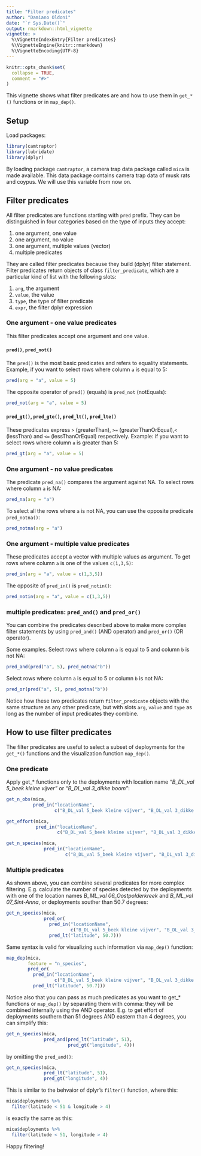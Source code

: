 ```yaml
---
title: "Filter predicates"
author: "Damiano Oldoni"
date: "`r Sys.Date()`"
output: rmarkdown::html_vignette
vignette: >
  %\VignetteIndexEntry{Filter predicates}
  %\VignetteEngine{knitr::rmarkdown}
  %\VignetteEncoding{UTF-8}
---
```


```r
knitr::opts_chunk$set(
  collapse = TRUE,
  comment = "#>"
)
```

This vignette shows what filter predicates are and how to use them in `get_*()` functions or in `map_dep()`.

## Setup

Load packages:

```r
library(camtraptor)
library(lubridate)
library(dplyr)
```

By loading package `camtraptor`, a camera trap data package called `mica` is made available. This data package contains camera trap data of musk rats and coypus. We will use this variable from now on.

## Filter predicates

All filter predicates are functions starting with `pred` prefix. They can be distinguished in four categories based on the type of inputs they accept:

1. one argument, one value
2. one argument, no value
3. one argument, multiple values (vector)
4. multiple predicates

They are called filter predicates because they build (dplyr) filter statement. Filter predicates return objects of class  `filter_predicate`, which are a particular kind of list with the following slots:

1. `arg`, the argument
2. `value`, the value
3. `type`, the type of filter predicate
4. `expr`, the filter dplyr expression

### One argument - one value predicates

This filter predicates accept one argument and one value.

#### `pred()`, `pred_not()`

The `pred()` is the most basic predicates and refers to equality statements. Example, if you want to select rows where column `a` is equal to 5:

```r
pred(arg = "a", value = 5)
```

The opposite operator of `pred()` (equals) is `pred_not` (notEquals):

```r
pred_not(arg = "a", value = 5)
```

#### `pred_gt()`, `pred_gte()`, `pred_lt()`, `pred_lte()`

These predicates express `>` (greaterThan), `>=` (greaterThanOrEqual),`<` (lessThan) and `<=` (lessThanOrEqual) respectively. Example: if you want to select rows where column `a` is greater than 5:

```r
pred_gt(arg = "a", value = 5)
```

### One argument - no value predicates

The predicate `pred_na()` compares the argument against NA. To select rows where column `a` is NA: 

```r
pred_na(arg = "a")
```

To select all the rows where `a` is not NA, you can use the opposite predicate `pred_notna()`:

```r
pred_notna(arg = "a")
```

### One argument - multiple value predicates

These predicates accept a vector with multiple values as argument. To get rows where column `a` is one of the values `c(1,3,5)`:

```r
pred_in(arg = "a", value = c(1,3,5))
```

The opposite of `pred_in()` is  `pred_notin()`:

```r
pred_notin(arg = "a", value = c(1,3,5))
```

### multiple predicates: `pred_and()` and  `pred_or()`

You can combine the predicates described above to make more complex filter statements by using `pred_and()` (AND operator) and  `pred_or()` (OR operator).

Some examples. Select rows where column  `a` is equal to 5 and column `b` is not NA:

```r
pred_and(pred("a", 5), pred_notna("b"))
```

Select rows where column `a` is equal to 5 or column `b` is not NA:

```r
pred_or(pred("a", 5), pred_notna("b"))
```

Notice how these two predicates return `filter_predicate` objects with the same structure as any other predicate, but with slots  `arg`, `value` and  `type` as long as the number of input predicates they combine.

## How to use filter predicates

The filter predicates are useful to select a subset of deployments for the `get_*()` functions and the visualization function `map_dep()`.

### One predicate

Apply get_* functions only  to the deployments with location name _"B_DL_val 5_beek kleine vijver"_ or _"B_DL_val 3_dikke boom"_:

```r
get_n_obs(mica,
          pred_in("locationName",
                  c("B_DL_val 5_beek kleine vijver", "B_DL_val 3_dikke boom")))
```

```r
get_effort(mica,
           pred_in("locationName",
                   c("B_DL_val 5_beek kleine vijver", "B_DL_val 3_dikke boom")))
```

```r
get_n_species(mica,
              pred_in("locationName",
                      c("B_DL_val 5_beek kleine vijver", "B_DL_val 3_dikke boom")))
```

### Multiple predicates

As shown above, you can combine several predicates for more complex filtering. E.g. calculate the number of species detected by the deployments with one of the location names _B_ML_val 06_Oostpolderkreek_ and _B_ML_val 07_Sint-Anna_, or deployments souther than 50.7 degrees:

```r
get_n_species(mica,
              pred_or(
                pred_in("locationName",
                        c("B_DL_val 5_beek kleine vijver", "B_DL_val 3_dikke boom")),
                pred_lt("latitude", 50.7)))
```

Same syntax is valid for visualizing such information via `map_dep()` function:

```r
map_dep(mica,
        feature = "n_species", 
        pred_or(
          pred_in("locationName",
                  c("B_DL_val 5_beek kleine vijver", "B_DL_val 3_dikke boom")),
          pred_lt("latitude", 50.7)))
```

Notice also that you can pass as much predicates as you want to get_* functions or `map_dep()` by separating them with comma: they will be combined internally using the AND operator. E.g. to get effort of deployments southern than 51 degrees AND eastern than 4 degrees, you can simplify this:

```r
get_n_species(mica,
              pred_and(pred_lt("latitude", 51),
                       pred_gt("longitude", 4)))
```

by omitting the  `pred_and()`:

```r
get_n_species(mica,
              pred_lt("latitude", 51),
              pred_gt("longitude", 4))
```

This is similar to the behvaior of dplyr's  `filter()` function, where this:

```r
mica$deployments %>%
  filter(latitude < 51 & longitude > 4)
```

is exactly the same as this:

```r
mica$deployments %>%
  filter(latitude < 51, longitude > 4)
```

Happy filtering!
